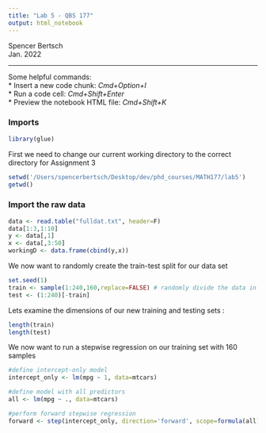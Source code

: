 ```yaml
---
title: "Lab 5 - QBS 177"
output: html_notebook
---
```


Spencer Bertsch  
Jan. 2022

------------

Some helpful commands:  
* Insert a new code chunk: *Cmd+Option+I*  
* Run a code cell: *Cmd+Shift+Enter*  
* Preview the notebook HTML file: *Cmd+Shift+K*  



### Imports 
```r
library(glue)
```

First we need to change our current working directory to the correct directory for Assignment 3
```r
setwd('/Users/spencerbertsch/Desktop/dev/phd_courses/MATH177/lab5')
getwd()
```

### Import the raw data
```r
data <- read.table("fulldat.txt", header=F)
data[1:3,1:10]
y <- data[,1]
x <- data[,3:50]
workingD <- data.frame(cbind(y,x))
```
We now want to randomly create the train-test split for our data set 
```r
set.seed(1)
train <- sample(1:240,160,replace=FALSE) # randomly divide the data in to training and testing
test <- (1:240)[-train]
```


Lets examine the dimensions of our new training and testing sets :
```r
length(train)
length(test)
```


We now want to run a stepwise regression on our training set with 160 samples
```r
#define intercept-only model
intercept_only <- lm(mpg ~ 1, data=mtcars)

#define model with all predictors
all <- lm(mpg ~ ., data=mtcars)

#perform forward stepwise regression
forward <- step(intercept_only, direction='forward', scope=formula(all), trace=0)
```









